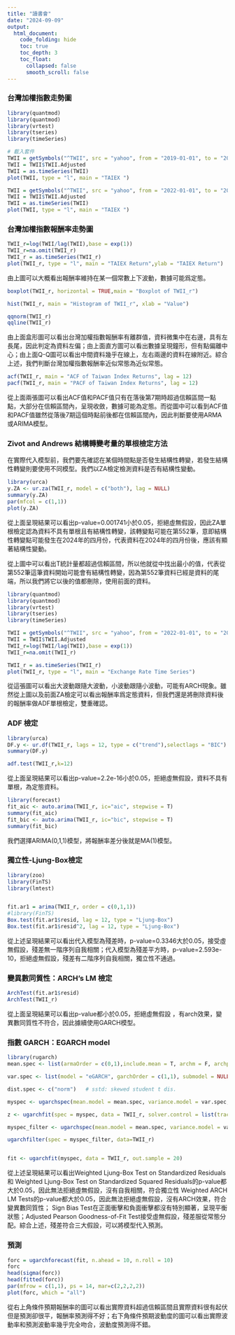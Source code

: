 ---
title: "讀書會"
date: "2024-09-09"
output:
  html_document:
    code_folding: hide
    toc: true
    toc_depth: 3
    toc_float:
      collapsed: false
      smooth_scroll: false
---


### 台灣加權指數走勢圖
```{r,warning=FALSE, message=FALSE}
library(quantmod)
library(quantmod)
library(vrtest)
library(tseries)
library(timeSeries) 

# 載入套件
TWII = getSymbols("^TWII", src = "yahoo", from = "2019-01-01", to = "2024-4-30", auto.assign = FALSE)
TWII = TWII$TWII.Adjusted
TWII = as.timeSeries(TWII)
plot(TWII, type = "l", main = "TAIEX ")

```


```{r,warning=FALSE, message=FALSE}

TWII = getSymbols("^TWII", src = "yahoo", from = "2022-01-01", to = "2024-4-30", auto.assign = FALSE)
TWII = TWII$TWII.Adjusted
TWII = as.timeSeries(TWII)
plot(TWII, type = "l", main = "TAIEX ")
```

### 台灣加權指數報酬率走勢圖
```{r,warning=FALSE, message=FALSE}
TWII_r=log(TWII/lag(TWII),base = exp(1))
TWII_r=na.omit(TWII_r)
TWII_r = as.timeSeries(TWII_r)
plot(TWII_r, type = "l", main = "TAIEX Return",ylab = "TAIEX Return")
```

由上圖可以大概看出報酬率維持在某一個常數上下波動，數據可能爲定態。

```{r,warning=FALSE, message=FALSE}
boxplot(TWII_r, horizontal = TRUE,main = "Boxplot of TWII_r")

hist(TWII_r, main = "Histogram of TWII_r", xlab = "Value")

qqnorm(TWII_r)
qqline(TWII_r)

```

由上面盒形圖可以看出台灣加權指數報酬率有離群值，資料微集中在右邊，具有左長尾，因此判定為資料左偏；由上面直方圖可以看出數據呈現鐘形，但有點偏離中心；由上面Q-Q圖可以看出中間資料幾乎在線上，左右兩邊的資料在線附近。綜合上述，我們判斷台灣加權指數報酬率近似常態為近似常態。


```{r,warning=FALSE, message=FALSE}
acf(TWII_r, main = "ACF of Taiwan Index Returns", lag = 12) 
pacf(TWII_r, main = "PACF of Taiwan Index Returns", lag = 12) 
```

從上面兩張圖可以看出ACF值和PACF值只有在落後第7期時超過信賴區間一點點，大部分在信賴區間內，呈現收斂，數據可能為定態。而從圖中可以看到ACF值和PACF值雖然從落後7期這個時點前後都在信賴區間內，因此判斷要使用ARMA或ARIMA模型。   

### Zivot and Andrews 結構轉變考量的單根檢定方法
在實際代入模型前，我們要先確認在某個時間點是否發生結構性轉變，若發生結構性轉變則要使用不同模型。我們以ZA檢定檢測資料是否有結構性變動。

```{r,warning=FALSE, message=FALSE}
library(urca)
y.ZA <- ur.za(TWII_r, model = c("both"), lag = NULL)
summary(y.ZA)
par(mfcol = c(1,1))
plot(y.ZA)

```

從上面呈現結果可以看出p-value=0.001741小於0.05，拒絕虛無假設，因此ZA單根檢定認為資料不具有單根且有結構性轉變，該轉變點可能在第552筆，意即結構性轉變點可能發生在2024年的四月份，代表資料在2024年的四月份後，應該有顯著結構性變動。

從上圖中可以看出T統計量都超過信賴區間，所以他就從中找出最⼩的值，代表從第552筆這筆資料開始可能會有結構性轉變，因為第552筆資料已經是資料的尾端，所以我們將它以後的值都刪除，使用前面的資料。

```{r,warning=FALSE, message=FALSE}
library(quantmod)
library(quantmod)
library(vrtest)
library(tseries)
library(timeSeries) 

TWII = getSymbols("^TWII", src = "yahoo", from = "2022-01-01", to = "2024-04-15", auto.assign = FALSE)
TWII = TWII$TWII.Adjusted
TWII_r=log(TWII/lag(TWII),base = exp(1))
TWII_r=na.omit(TWII_r)

TWII_r = as.timeSeries(TWII_r)
plot(TWII_r, type = "l", main = "Exchange Rate Time Series")
```

從這張圖可以看出大波動跟隨大波動，小波動跟隨小波動，可能有ARCH現象。雖然從上圖以及前面ZA檢定可以看出報酬率爲定態資料，但我們還是將刪除資料後的報酬率做ADF單根檢定，雙重確認。

### ADF 檢定

```{r,warning=FALSE, message=FALSE}
library(urca)
DF.y <- ur.df(TWII_r, lags = 12, type = c("trend"),selectlags = "BIC")
summary(DF.y)

adf.test(TWII_r,k=12)
```

從上面呈現結果可以看出p-value=2.2e-16小於0.05，拒絕虛無假設，資料不具有單根，為定態資料。

```{r,warning=FALSE, message=FALSE}
library(forecast)
fit_aic <- auto.arima(TWII_r, ic="aic", stepwise = T)
summary(fit_aic)
fit_bic <- auto.arima(TWII_r, ic="bic", stepwise = T)
summary(fit_bic)
```

我們選擇ARIMA(0,1,1)模型，將報酬率差分後就是MA(1)模型。

### 獨立性-Ljung-Box檢定

```{r,warning=FALSE, message=FALSE}
library(zoo)
library(FinTS)
library(lmtest)


fit.ar1 = arima(TWII_r, order = c(0,1,1))
#library(FinTS)
Box.test(fit.ar1$resid, lag = 12, type = "Ljung-Box") 
Box.test(fit.ar1$resid^2, lag = 12, type = "Ljung-Box")  

```

從上述呈現結果可以看出代入模型為殘差時，p-value=0.3346大於0.05，接受虛無假設，殘差無一階序列自我相關；代入模型為殘差平方時，p-value=2.593e-10，拒絕虛無假設，殘差有二階序列自我相關，獨立性不通過。

### 變異數同質性：ARCH's LM 檢定

```{r,warning=FALSE, message=FALSE}
ArchTest(fit.ar1$resid)
ArchTest(TWII_r)

``` 

從上面呈現結果可以看出p-value都小於0.05，拒絕虛無假設 ，有arch效果，變異數同質性不符合，因此據續使用GARCH模型。

### 指數 GARCH：EGARCH model

```{r,warning=FALSE, message=FALSE}
library(rugarch)
mean.spec <- list(armaOrder = c(0,1),include.mean = T, archm = F, archpow = 1, arfima = T, external.regressors = NULL)     #arfima: 指允許 fractional 差分，非整數差分

var.spec <- list(model = "eGARCH", garchOrder = c(1,1), submodel = NULL, external.regressors = NULL,variance.targeting = FALSE)    #s是對稱

dist.spec <- c("norm")   # sstd: skewed student t dis.

myspec <- ugarchspec(mean.model = mean.spec, variance.model = var.spec, distribution.model = dist.spec)

z <- ugarchfit(spec = myspec, data = TWII_r, solver.control = list(trace = 0))

myspec_filter <- ugarchspec(mean.model = mean.spec, variance.model = var.spec, distribution.model=dist.spec,fixed.pars = as.list(coef(z)))

ugarchfilter(spec = myspec_filter, data=TWII_r)


fit <- ugarchfit(myspec, data = TWII_r, out.sample = 20)


```

從上述呈現結果可以看出Weighted Ljung-Box Test on Standardized Residuals和 Weighted Ljung-Box Test on Standardized Squared Residuals的p-value都大於0.05，因此無法拒絕虛無假設，沒有自我相關，符合獨立性
Weighted ARCH LM Tests的p-value都大於0.05，因此無法拒絕虛無假設，沒有ARCH效果，符合變異數同質性；
Sign Bias Test在正面衝擊和負面衝擊都沒有特別顯著，呈現平衡狀態；Adjusted Pearson Goodness-of-Fit Test接受虛無假設，殘差服從常態分配。綜合上述，殘差符合三大假設，可以將模型代入預測。

### 預測
```{r, warning = FALSE, message = FALSE}
forc = ugarchforecast(fit, n.ahead = 10, n.roll = 10)
forc
head(sigma(forc))
head(fitted(forc))
par(mfrow = c(1,1), ps = 14, mar=c(2,2,2,2))
plot(forc, which = "all")
```

從右上角條件預期報酬率的圖可以看出實際資料超過信賴區間且實際資料很有起伏但是預測卻很平，報酬率預測得不好；右下角條件預期波動度的圖可以看出實際波動率和預測波動率幾乎完全吻合，波動度預測得不錯。
